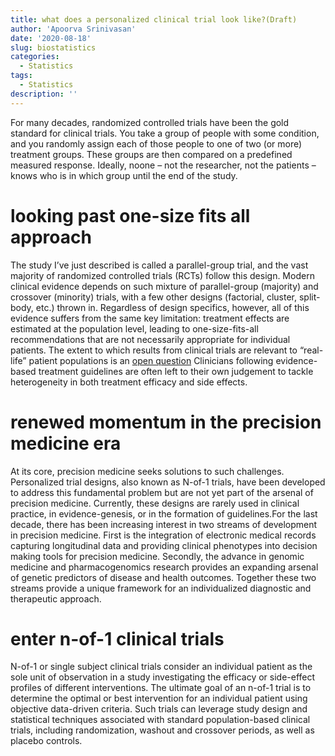 ```yaml
---
title: what does a personalized clinical trial look like?(Draft)
author: 'Apoorva Srinivasan'
date: '2020-08-18'
slug: biostatistics
categories:
  - Statistics
tags:
  - Statistics
description: ''
---
```


For many decades, randomized controlled trials have been the gold standard for clinical trials. You take a group of people with some condition, and you randomly assign each of those people to one of two (or more) treatment groups. These groups are then compared on a predefined measured response.  Ideally, noone – not the researcher, not the patients – knows who is in which group until the end of the study.


# looking past one-size fits all approach

The study I’ve just described is called a parallel-group trial, and the vast majority of randomized controlled trials (RCTs) follow this design. Modern clinical evidence depends on such mixture of parallel-group (majority) and crossover (minority) trials, with a few other designs (factorial, cluster, split-body, etc.) thrown in. Regardless of design specifics, however, all of this evidence suffers from the same key limitation: treatment effects are estimated at the population level, leading to one-size-fits-all recommendations that are not necessarily appropriate for individual patients. The extent to which results from clinical trials are relevant to “real-life” patient populations is an [open question](link) Clinicians following evidence-based treatment guidelines are often left to their own judgement to tackle heterogeneity in both treatment efficacy and side effects.



# renewed momentum in the precision medicine era

At its core, precision medicine seeks solutions to such challenges. Personalized trial designs, also known as N-of-1 trials, have been developed to address this fundamental problem but are not yet part of the arsenal of precision medicine. Currently, these designs are rarely used in clinical practice, in evidence-genesis, or in the formation of guidelines.For the last decade, there has been increasing interest in two streams of development in precision medicine. First is the integration of electronic medical records capturing longitudinal data and providing clinical phenotypes into decision making tools for precision medicine. Secondly, the advance in genomic medicine and pharmacogenomics research provides an expanding arsenal of genetic predictors of disease and health outcomes. Together these two streams provide a unique framework for an individualized diagnostic and therapeutic approach. 


# enter n-of-1 clinical trials


N-of-1 or single subject clinical trials consider an individual patient as the sole unit of observation in a study investigating the efficacy or side-effect profiles of different interventions. The ultimate goal of an n-of-1 trial is to determine the optimal or best intervention for an individual patient using objective data-driven criteria. Such trials can leverage study design and statistical techniques associated with standard population-based clinical trials, including randomization, washout and crossover periods, as well as placebo controls. 






